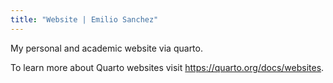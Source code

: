 ```yaml
---
title: "Website | Emilio Sanchez"
---
```


My personal and academic website via quarto.

To learn more about Quarto websites visit <https://quarto.org/docs/websites>.
